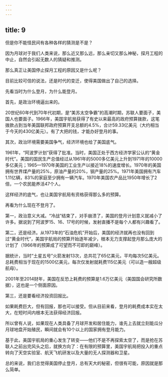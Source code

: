 ```yaml
---
---
---
```

title: 9
---



但是你不能怪民间有各种各样的猜测是不是？

因为月球对于我们人类来说，那么近又那么远，那么亲切又那么神秘，探月工程的中止，自然会引起无数人的猜疑和推测。

那么真正让美国停止探月工程的原因又是什么呢？

目前比较可信的说法，还是时代的变迁，使得美国做出了自己的选择。

先看当时为什么登月，为什么能登月。

首先，是政治环境逼出来的。

20世纪60年代到70年代初期，是“美苏太空争霸”的高潮时期，苏联人要面子，美国人也要面子。1966年，美国宇航局获得了有史以来最高的政府预算拨款，这笔拨款占到当年美国联邦政府预算开支总额的4.5%，合计59.33亿美元（大约相当于今天的430亿美元）。有了大把的钱，才能办好登月的事。

其次，政治环境需要美国争气，经济环境也给了美国底气。

1961年，“阿波罗计划”获得了批准。当时，美国正处于西方经济学家公认的“黄金时代”。美国的国民生产总值经过从1961年的5000多亿美元上升到1971年的10000多亿美元；1965—1970年美国的工业生产以接近18%的速度增长。1970年的美国拥有世界煤产量的25%，原油产量的20%，钢产量的25%。1971年美国拥有汽车1.11亿辆，83%的家庭至少拥有一辆汽车。1970年美国农产品比1950年增长了2倍，一个农民能养活47个人。

这样经济的底气，也让美国宇航局有资格获得那么多的预算。

再看为什么现在不登月了。

第一，政治意义大减。“冷战”结束了，对手崩溃了，美国的登月计划意义就减小了许多。据说到了阿波罗15、16、17号的时候，发射直播不是每个人都有兴趣看了。

第二，还是经济。从1973年的“石油危机”开始后，美国的经济就再也没有回到过“黄金时代”，美国宇航局的预算开始逐年减少，根本无力支撑起登月那么庞大的计划了（1966年的预算成了可望而不可即的巅峰）。

据统计，当时“土星五号”火箭发射13次，总共花了65亿美元，平均每次5亿美元。总耗费相当于现在的1500亿美元，每次仅发射就耗费115亿美元（可以造一艘超级航母）。

2001年至2014财年，美国在反恐上耗费的预算是1.6万亿美元（美国国会研究所数据），这也是一个侧面原因。

第三，还是要看经济投资回报比。

如果耗费巨大，但有回报，那也可以接受。但从目前来看，登月的耗费成本实在太大，在短时间内根本无法获得经济回报。

所以曾有人说，如果现在人类具备了月球开发和居住能力，谁先上去就立刻能瓜分月球地盘开始殖民，瞬间就会有10个以上的国家拥有登月能力。

基于此，美国宇航局的重心发生了转变——他们不是不再探索太空了，而是抢在苏联人之前出完风头之后，就换方向了：在有限的预算里，美国宇航局把投入的重点转向了天空实验室、航天飞机研发以及大量的无人探测器和卫星。

总的来说，我们总觉得美国停止登月，总有天大的秘密，但很有可能，原因就是那么简单。